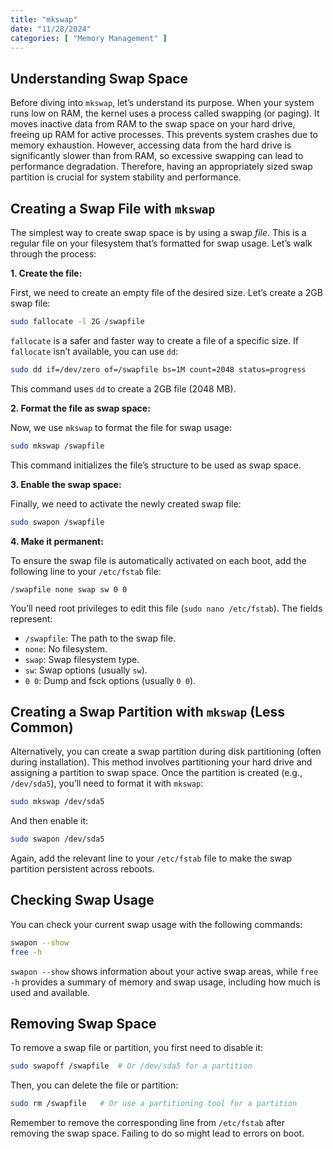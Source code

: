 ```yaml
---
title: "mkswap"
date: "11/28/2024"
categories: [ "Memory Management" ]
---
```

## Understanding Swap Space

Before diving into `mkswap`, let's understand its purpose.  When your system runs low on RAM, the kernel uses a process called swapping (or paging). It moves inactive data from RAM to the swap space on your hard drive, freeing up RAM for active processes.  This prevents system crashes due to memory exhaustion.  However, accessing data from the hard drive is significantly slower than from RAM, so excessive swapping can lead to performance degradation.  Therefore, having an appropriately sized swap partition is crucial for system stability and performance.


## Creating a Swap File with `mkswap`

The simplest way to create swap space is by using a swap *file*.  This is a regular file on your filesystem that's formatted for swap usage.  Let's walk through the process:

**1. Create the file:**

First, we need to create an empty file of the desired size.  Let's create a 2GB swap file:

```bash
sudo fallocate -l 2G /swapfile
```

`fallocate` is a safer and faster way to create a file of a specific size.  If `fallocate` isn't available, you can use `dd`:

```bash
sudo dd if=/dev/zero of=/swapfile bs=1M count=2048 status=progress
```

This command uses `dd` to create a 2GB file (2048 MB).


**2. Format the file as swap space:**

Now, we use `mkswap` to format the file for swap usage:

```bash
sudo mkswap /swapfile
```

This command initializes the file's structure to be used as swap space.


**3. Enable the swap space:**

Finally, we need to activate the newly created swap file:

```bash
sudo swapon /swapfile
```


**4. Make it permanent:**

To ensure the swap file is automatically activated on each boot, add the following line to your `/etc/fstab` file:

```
/swapfile none swap sw 0 0
```

You'll need root privileges to edit this file (`sudo nano /etc/fstab`).  The fields represent:

* `/swapfile`: The path to the swap file.
* `none`:  No filesystem.
* `swap`:  Swap filesystem type.
* `sw`:  Swap options (usually `sw`).
* `0 0`:  Dump and fsck options (usually `0 0`).


## Creating a Swap Partition with `mkswap` (Less Common)

Alternatively, you can create a swap partition during disk partitioning (often during installation).  This method involves partitioning your hard drive and assigning a partition to swap space. Once the partition is created (e.g., `/dev/sda5`), you'll need to format it with `mkswap`:

```bash
sudo mkswap /dev/sda5
```

And then enable it:

```bash
sudo swapon /dev/sda5
```

Again, add the relevant line to your `/etc/fstab` file to make the swap partition persistent across reboots.


## Checking Swap Usage

You can check your current swap usage with the following commands:

```bash
swapon --show
free -h
```

`swapon --show` shows information about your active swap areas, while `free -h` provides a summary of memory and swap usage, including how much is used and available.


## Removing Swap Space

To remove a swap file or partition, you first need to disable it:

```bash
sudo swapoff /swapfile  # Or /dev/sda5 for a partition
```

Then, you can delete the file or partition:

```bash
sudo rm /swapfile   # Or use a partitioning tool for a partition
```

Remember to remove the corresponding line from `/etc/fstab` after removing the swap space.  Failing to do so might lead to errors on boot.

